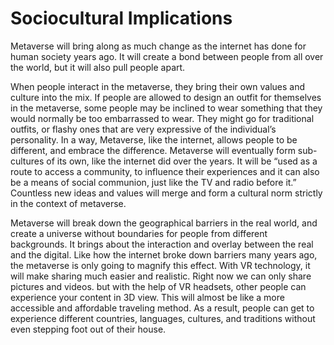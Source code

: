 # Sociocultural Implications

Metaverse will bring along as much change as the internet has done for human society years ago. It will create a bond between people from all over the world, but it will also pull people apart.  


When people interact in the metaverse, they bring their own values and culture into the mix. If people are allowed to design an outfit for themselves in the metaverse, some people may be inclined to wear something that they would normally be too embarrassed to wear. They might go for traditional outfits, or flashy ones that are very expressive of the individual’s personality. In a way, Metaverse, like the internet, allows people to be different, and embrace the difference. Metaverse will eventually form sub-cultures of its own, like the internet did over the years. It will be “used as a route to access a community, to influence their experiences and it can also be a means of social communion, just like the TV and radio before it.” Countless new ideas and values will merge and form a cultural norm strictly in the context of metaverse. 


Metaverse will break down the geographical barriers in the real world, and create a universe without boundaries for people from different backgrounds. It brings about the interaction and overlay between the real and the digital. Like how the internet broke down barriers many years ago, the metaverse is only going to magnify this effect. With VR technology, it will make sharing much easier and realistic.  Right now we can only share pictures and videos. but with the help of VR headsets, other people can experience your content in 3D view. This will almost be like a more accessible and affordable traveling method. As a result, people can get to experience different countries, languages, cultures, and traditions without even stepping foot out of their house. 
